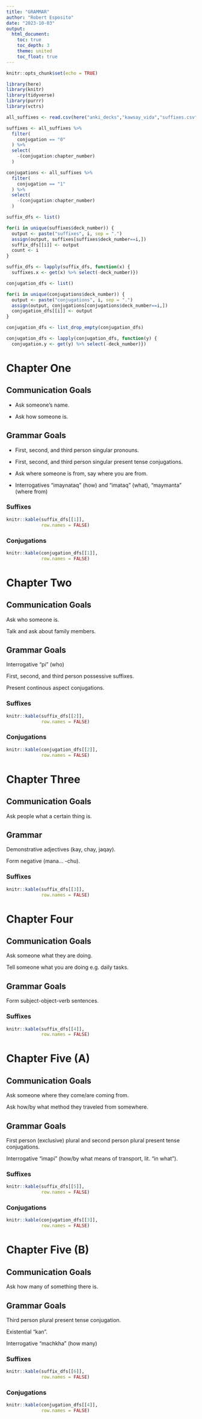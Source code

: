 ```yaml
---
title: "GRAMMAR"
author: "Robert Esposito"
date: "2023-10-03"
output: 
  html_document:
    toc: true
    toc_depth: 3
    theme: united
    toc_float: true
---
```


```r
knitr::opts_chunk$set(echo = TRUE)
```

```r
library(here)
library(knitr)
library(tidyverse)
library(purrr)
library(vctrs)

all_suffixes <- read.csv(here("anki_decks","kawsay_vida","suffixes.csv"))

suffixes <- all_suffixes %>%
  filter(
    conjugation == "0"
  ) %>%
  select(
    -(conjugation:chapter_number)
  )

conjugations <- all_suffixes %>%
  filter(
    conjugation == "1"
  ) %>%
  select(
    -(conjugation:chapter_number)
  )

suffix_dfs <- list()

for(i in unique(suffixes$deck_number)) {
  output <- paste("suffixes", i, sep = ".")
  assign(output, suffixes[suffixes$deck_number==i,])
  suffix_dfs[[i]] <- output
  count <- i
}

suffix_dfs <- lapply(suffix_dfs, function(x) {
  suffixes.x <- get(x) %>% select(-deck_number)})

conjugation_dfs <- list()

for(i in unique(conjugations$deck_number)) {
  output <- paste("conjugations", i, sep = ".")
  assign(output, conjugations[conjugations$deck_number==i,])
  conjugation_dfs[[i]] <- output
}

conjugation_dfs <- list_drop_empty(conjugation_dfs)

conjugation_dfs <- lapply(conjugation_dfs, function(y) {
  conjugation.y <- get(y) %>% select(-deck_number)})
```


# Chapter One 

## Communication Goals
  * Ask someone's name.

  * Ask how someone is.

## Grammar Goals
  * First, second, and third person singular pronouns.

  * First, second, and third person singular present tense conjugations.

  * Ask where someone is from, say where you are from.

  * Interrogatives "imaynataq" (how) and "imataq" (what), "maymanta" (where from)

### Suffixes

```r
knitr::kable(suffix_dfs[[1]],
             row.names = FALSE)
```

### Conjugations
```r
knitr::kable(conjugation_dfs[[1]],
             row.names = FALSE)
```

# Chapter Two

## Communication Goals
Ask who someone is.

Talk and ask about family members.

## Grammar Goals
Interrogative "pi" (who)

First, second, and third person possessive suffixes.

Present continous aspect conjugations.

### Suffixes
```r
knitr::kable(suffix_dfs[[2]],
             row.names = FALSE)
```

### Conjugations
```r
knitr::kable(conjugation_dfs[[2]],
             row.names = FALSE)
```

# Chapter Three

## Communication Goals
Ask people what a certain thing is.

## Grammar
Demonstrative adjectives (kay, chay, jaqay).

Form negative (mana... -chu).

### Suffixes
```r
knitr::kable(suffix_dfs[[3]],
             row.names = FALSE)
```

# Chapter Four

## Communication Goals
Ask someone what they are doing.

Tell someone what you are doing e.g. daily tasks.

## Grammar Goals
Form subject-object-verb sentences.

### Suffixes
```r
knitr::kable(suffix_dfs[[4]],
             row.names = FALSE)
```

# Chapter Five (A)

## Communication Goals
Ask someone where they come/are coming from.

Ask how/by what method they traveled from somewhere.

## Grammar Goals
First person (exclusive) plural and second person plural present tense conjugations.

Interrogative "imapi" (how/by what means of transport, lit. "in what").

### Suffixes
```r
knitr::kable(suffix_dfs[[5]],
             row.names = FALSE)
```

### Conjugations
```r
knitr::kable(conjugation_dfs[[3]],
             row.names = FALSE)
```


# Chapter Five (B)

## Communication Goals
Ask how many of something there is.

## Grammar Goals
Third person plural present tense conjugation.

Existential "kan".

Interrogative "machkha" (how many)

### Suffixes
```r
knitr::kable(suffix_dfs[[6]],
             row.names = FALSE)
```

### Conjugations
```r
knitr::kable(conjugation_dfs[[4]],
             row.names = FALSE)
```